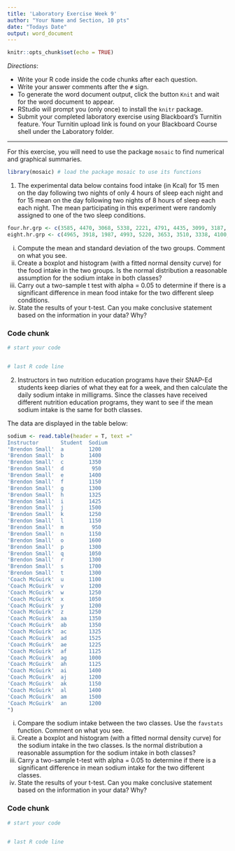 ```yaml
---
title: 'Laboratory Exercise Week 9'
author: "Your Name and Section, 10 pts"
date: "Todays Date"
output: word_document
---
```


```r
knitr::opts_chunk$set(echo = TRUE)
```

*Directions*: 

* Write your R code inside the code chunks after each question.
* Write your answer comments after the `#` sign.
* To generate the word document output, click the button `Knit` and wait for the word document to appear.
* RStudio will prompt you (only once) to install the `knitr` package.
* Submit your completed laboratory exercise using Blackboard's Turnitin feature. Your Turnitin upload link is found on your Blackboard Course shell under the Laboratory folder.

***

For this exercise, you will need to use the package `mosaic` to find numerical and graphical summaries.

```r
library(mosaic) # load the package mosaic to use its functions
```

1. The experimental data below contains food intake (in Kcal) for 15 men on the day following two nights of only 4 hours of sleep each night and for 15 mean on the day following two nights of 8 hours of sleep each each night. The mean participating in this experiment were randomly assigned to one of the two sleep conditions.

```r
four.hr.grp <- c(3585, 4470, 3068, 5338, 2221, 4791, 4435, 3099, 3187, 3901, 3868, 3869, 4878, 3632, 4518)  
eight.hr.grp <- c(4965, 3918, 1987, 4993, 5220, 3653, 3510, 3338, 4100, 5792, 4547, 3319, 4304, 4057)
```

  i) Compute the mean and standard deviation of the two groups. Comment on what you see.  
  ii) Create a boxplot and histogram (with a fitted normal density curve) for the food intake in the two groups. Is the normal distribution a reasonable assumption for the sodium intake in both classes?  
  iii) Carry out a two-sample t test with alpha = 0.05 to determine if there is a significant difference in mean food intake for the two different sleep conditions.  
  iv) State the results of your t-test. Can you make conclusive statement based on the information in your data? Why?    

### Code chunk
```r
# start your code


# last R code line
```
  

2. Instructors in two nutrition education programs have their SNAP-Ed students keep diaries of what they eat for a week, and then calculate the daily sodium intake in milligrams.  Since the classes have received different nutrition education programs, they want to see if the mean sodium intake is the same for both classes. 

The data are displayed in the table below:

```r
sodium <- read.table(header = T, text ="
Instructor       Student  Sodium
'Brendon Small'  a        1200
'Brendon Small'  b        1400
'Brendon Small'  c        1350
'Brendon Small'  d         950
'Brendon Small'  e        1400
'Brendon Small'  f        1150
'Brendon Small'  g        1300
'Brendon Small'  h        1325
'Brendon Small'  i        1425
'Brendon Small'  j        1500
'Brendon Small'  k        1250
'Brendon Small'  l        1150
'Brendon Small'  m         950
'Brendon Small'  n        1150
'Brendon Small'  o        1600
'Brendon Small'  p        1300
'Brendon Small'  q        1050
'Brendon Small'  r        1300
'Brendon Small'  s        1700
'Brendon Small'  t        1300
'Coach McGuirk'  u        1100
'Coach McGuirk'  v        1200
'Coach McGuirk'  w        1250
'Coach McGuirk'  x        1050
'Coach McGuirk'  y        1200
'Coach McGuirk'  z        1250
'Coach McGuirk'  aa       1350
'Coach McGuirk'  ab       1350
'Coach McGuirk'  ac       1325
'Coach McGuirk'  ad       1525
'Coach McGuirk'  ae       1225
'Coach McGuirk'  af       1125
'Coach McGuirk'  ag       1000
'Coach McGuirk'  ah       1125
'Coach McGuirk'  ai       1400
'Coach McGuirk'  aj       1200
'Coach McGuirk'  ak       1150
'Coach McGuirk'  al       1400
'Coach McGuirk'  am       1500
'Coach McGuirk'  an       1200
")
```

  i) Compare the sodium intake between the two classes. Use the `favstats` function. Comment on what you see.  
  ii) Create a boxplot and histogram (with a fitted normal density curve) for the sodium intake in the two classes. Is the normal distribution a reasonable assumption for the sodium intake in both classes?  
  iii) Carry a two-sample t-test with alpha = 0.05 to determine if there is a significant difference in mean sodium intake for the two different classes.  
  iv) State the results of your t-test. Can you make conclusive statement based on the information in your data? Why?  
  

### Code chunk
```r
# start your code


# last R code line
```
